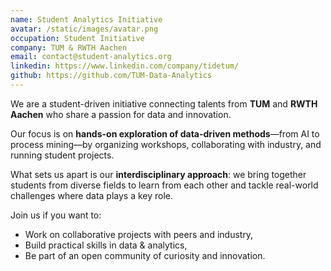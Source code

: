 ```yaml
---
name: Student Analytics Initiative
avatar: /static/images/avatar.png
occupation: Student Initiative
company: TUM & RWTH Aachen
email: contact@student-analytics.org
linkedin: https://www.linkedin.com/company/tidetum/
github: https://github.com/TUM-Data-Analytics
---
```


We are a student-driven initiative connecting talents from **TUM** and **RWTH Aachen** who share a passion for data and innovation.

Our focus is on **hands-on exploration of data-driven methods**—from AI to process mining—by organizing workshops, collaborating with industry, and running student projects.

What sets us apart is our **interdisciplinary approach**: we bring together students from diverse fields to learn from each other and tackle real-world challenges where data plays a key role.

Join us if you want to:

- Work on collaborative projects with peers and industry,
- Build practical skills in data & analytics,
- Be part of an open community of curiosity and innovation.
